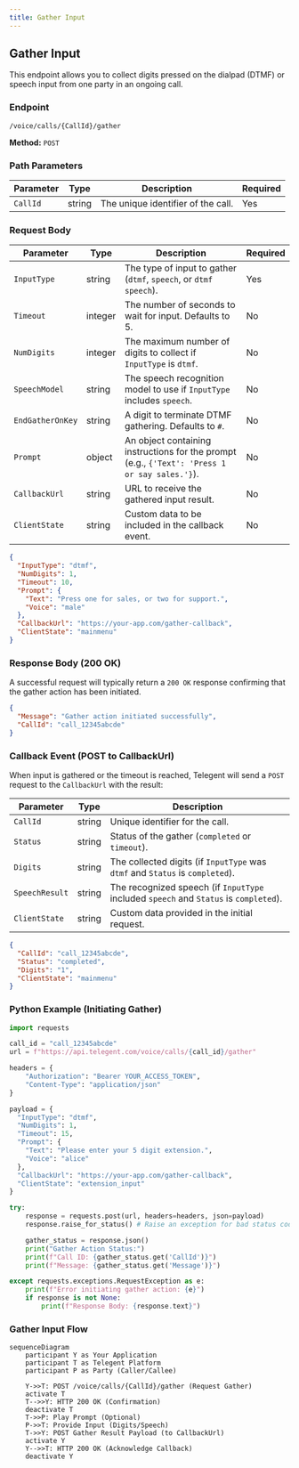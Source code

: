 ```yaml
---
title: Gather Input
---
```


## Gather Input

This endpoint allows you to collect digits pressed on the dialpad (DTMF) or speech input from one party in an ongoing call.

### Endpoint

`/voice/calls/{CallId}/gather`

**Method:** `POST`

### Path Parameters

| Parameter | Type   | Description                         | Required |
|-----------|--------|-------------------------------------|----------|
| `CallId`  | string | The unique identifier of the call. | Yes      |

### Request Body

| Parameter         | Type    | Description                                                                 | Required |
|-------------------|---------|-----------------------------------------------------------------------------|----------|
| `InputType`       | string  | The type of input to gather (`dtmf`, `speech`, or `dtmf speech`).          | Yes      |
| `Timeout`         | integer | The number of seconds to wait for input. Defaults to 5.                     | No       |
| `NumDigits`       | integer | The maximum number of digits to collect if `InputType` is `dtmf`.           | No       |
| `SpeechModel`     | string  | The speech recognition model to use if `InputType` includes `speech`.       | No       |
| `EndGatherOnKey`  | string  | A digit to terminate DTMF gathering. Defaults to `#`.                      | No       |
| `Prompt`          | object  | An object containing instructions for the prompt (e.g., `{'Text': 'Press 1 or say sales.'}`). | No       |
| `CallbackUrl`     | string  | URL to receive the gathered input result.                                   | No       |
| `ClientState`     | string  | Custom data to be included in the callback event.                           | No       |

```json
{
  "InputType": "dtmf",
  "NumDigits": 1,
  "Timeout": 10,
  "Prompt": {
    "Text": "Press one for sales, or two for support.",
    "Voice": "male"
  },
  "CallbackUrl": "https://your-app.com/gather-callback",
  "ClientState": "mainmenu"
}
```

### Response Body (200 OK)

A successful request will typically return a `200 OK` response confirming that the gather action has been initiated.

```json
{
  "Message": "Gather action initiated successfully",
  "CallId": "call_12345abcde"
}
```

### Callback Event (POST to CallbackUrl)

When input is gathered or the timeout is reached, Telegent will send a `POST` request to the `CallbackUrl` with the result:

| Parameter     | Type   | Description                                  |
|---------------|--------|----------------------------------------------|
| `CallId`      | string | Unique identifier for the call.              |
| `Status`      | string | Status of the gather (`completed` or `timeout`). |
| `Digits`      | string | The collected digits (if `InputType` was `dtmf` and `Status` is `completed`). | No       |
| `SpeechResult`| string | The recognized speech (if `InputType` included `speech` and `Status` is `completed`). | No       |
| `ClientState` | string | Custom data provided in the initial request. | No       |

```json
{
  "CallId": "call_12345abcde",
  "Status": "completed",
  "Digits": "1",
  "ClientState": "mainmenu"
}
```

### Python Example (Initiating Gather)

```python
import requests

call_id = "call_12345abcde"
url = f"https://api.telegent.com/voice/calls/{call_id}/gather"

headers = {
    "Authorization": "Bearer YOUR_ACCESS_TOKEN",
    "Content-Type": "application/json"
}

payload = {
  "InputType": "dtmf",
  "NumDigits": 1,
  "Timeout": 15,
  "Prompt": {
    "Text": "Please enter your 5 digit extension.",
    "Voice": "alice"
  },
  "CallbackUrl": "https://your-app.com/gather-callback",
  "ClientState": "extension_input"
}

try:
    response = requests.post(url, headers=headers, json=payload)
    response.raise_for_status() # Raise an exception for bad status codes

    gather_status = response.json()
    print("Gather Action Status:")
    print(f"Call ID: {gather_status.get('CallId')}")
    print(f"Message: {gather_status.get('Message')}")

except requests.exceptions.RequestException as e:
    print(f"Error initiating gather action: {e}")
    if response is not None:
        print(f"Response Body: {response.text}")
```

### Gather Input Flow

```mermaid
sequenceDiagram
    participant Y as Your Application
    participant T as Telegent Platform
    participant P as Party (Caller/Callee)

    Y->>T: POST /voice/calls/{CallId}/gather (Request Gather)
    activate T
    T-->>Y: HTTP 200 OK (Confirmation)
    deactivate T
    T->>P: Play Prompt (Optional)
    P->>T: Provide Input (Digits/Speech)
    T->>Y: POST Gather Result Payload (to CallbackUrl)
    activate Y
    Y-->>T: HTTP 200 OK (Acknowledge Callback)
    deactivate Y
``` 